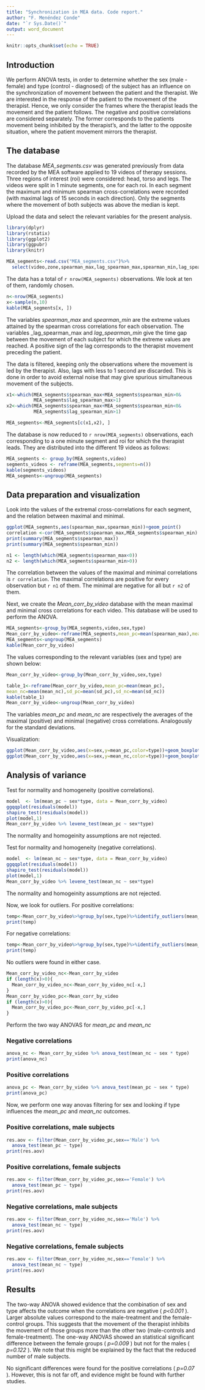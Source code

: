 ```yaml
---
title: "Synchronization in MEA data. Code report."
author: "F. Menéndez Conde"
date: "`r Sys.Date()`"
output: word_document
---
```


```r
knitr::opts_chunk$set(echo = TRUE)
```

## Introduction

We perform ANOVA tests, in order to determine whether the sex (male - female) and type (control - diagnosed) of the subject has an influence on the synchronization of movement between the patient and the therapist. We are interested in the response of the patient to the movement of the therapist. Hence, we only consider the frames where the therapist leads the movement and the patient follows. The negative and positive correlations are considered separately. The former corresponds to the patients movement being inhibited by the therapist's, and the latter to the opposite situation, where the patient movement mirrors the therapist.    

## The database

The database _MEA_segments.csv_ was generated previously from data recorded by the MEA software applied to 19 videos of therapy sessions. Three regions of interest (roi) were considered: head, torso and legs. The videos were split in 1 minute segments, one for each roi. In each segment the maximum and minimum spearman cross-correlations were recorded (with maximal lags of 15 seconds in each direction). Only the segments where the movement of both subjects was above the median is kept.     

Upload the data and select the relevant variables for the present analysis. 

```r
library(dplyr)
library(rstatix)
library(ggplot2)
library(ggpubr)
library(knitr)

MEA_segments<-read.csv("MEA_segments.csv")%>%
  select(video,zone,spearman_max,lag_spearman_max,spearman_min,lag_spearman_min,sex,type)
```

The data has a total of `r nrow(MEA_segments)` observations. 
We look at ten of them, randomly chosen. 

```r
n<-nrow(MEA_segments)
x<-sample(n,10)
kable(MEA_segments[x, ])
```

The variables _spearman_max_ and _spearman_min_ are the extreme values attained by the spearman cross correlations for each observation. The variables _lag_spearman_max and _lag_spearman_min_ give the time gap between the movement of each subject for which the extreme values are reached. A positive sign of the lag corresponds to the therapist movement preceding the patient.   

The data is filtered, keeping only the observations where the movement is led by the therapist. Also, lags with less to 1 second are discarded. This is done in order to avoid external noise that may give spurious simultaneous movement of the subjects. 

```r
x1<-which(MEA_segments$spearman_max+MEA_segments$spearman_min>0&
          MEA_segments$lag_spearman_max>1)
x2<-which(MEA_segments$spearman_max+MEA_segments$spearman_min<0&
          MEA_segments$lag_spearman_min>1)

MEA_segments<-MEA_segments[c(x1,x2), ]
```

The database is now reduced to `r nrow(MEA_segments)` observations, each corresponding to a one minute segment and roi for which the therapist leads. They are distributed into the different 19 videos as follows:

```r
MEA_segments <- group_by(MEA_segments,video)
segments_videos <- reframe(MEA_segments,segments=n())
kable(segments_videos)
MEA_segments<-ungroup(MEA_segments)
```

## Data preparation and visualization

Look into the values of the extremal cross-correlations for each segment, and the relation between maximal and minimal. 

```r
ggplot(MEA_segments,aes(spearman_max,spearman_min))+geom_point()
correlation <-cor(MEA_segments$spearman_max,MEA_segments$spearman_min)
print(summary(MEA_segments$spearman_max))
print(summary(MEA_segments$spearman_min))

n1 <- length(which(MEA_segments$spearman_max<0))
n2 <- length(which(MEA_segments$spearman_min>0))
```

The correlation between the values of the maximal and minimal correlations is `r correlation`. The maximal correlations are positive for every observation but `r n1` of them. The minimal are negative for all but `r n2` of them.  

Next, we create the _Mean_corr_by_video_ database with the mean maximal and minimal cross correlations for each video. This database will be used to perform the ANOVA. 

```r
MEA_segments<-group_by(MEA_segments,video,sex,type)
Mean_corr_by_video<-reframe(MEA_segments,mean_pc=mean(spearman_max),mean_nc=mean(spearman_min),sd_pc=sd(spearman_max),sd_nc=sd(spearman_min))
MEA_segments<-ungroup(MEA_segments)
kable(Mean_corr_by_video)
```


The values corresponding to the relevant variables (sex and type) are shown below:

```r
Mean_corr_by_video<-group_by(Mean_corr_by_video,sex,type)

table_1<-reframe(Mean_corr_by_video,mean_pc=mean(mean_pc),
mean_nc=mean(mean_nc),sd_pc=mean(sd_pc),sd_nc=mean(sd_nc))
kable(table_1)
Mean_corr_by_video<-ungroup(Mean_corr_by_video)
```

The variables _mean_pc_ and _mean_nc_ are respectively the averages of the maximal (positive) and minimal (negative) cross correlations.
Analogously for the standard deviations.

Visualization:

```r
ggplot(Mean_corr_by_video,aes(x=sex,y=mean_pc,color=type))+geom_boxplot()+ggtitle("Distribution of mean max cc per video")
ggplot(Mean_corr_by_video,aes(x=sex,y=mean_nc,color=type))+geom_boxplot()+ggtitle("Distribution of mean min cc per video")
```

## Analysis of variance

Test for normality and homogeneity (positive correlations).

```r
model  <- lm(mean_pc ~ sex*type, data = Mean_corr_by_video)
ggqqplot(residuals(model))
shapiro_test(residuals(model))
plot(model,1)
Mean_corr_by_video %>% levene_test(mean_pc ~ sex*type)
```

The normality and homogeinity assumptions are not rejected. 

Test for normality and homogeneity (negative correlations).

```r
model  <- lm(mean_nc ~ sex*type, data = Mean_corr_by_video)
ggqqplot(residuals(model))
shapiro_test(residuals(model))
plot(model,1)
Mean_corr_by_video %>% levene_test(mean_nc ~ sex*type)
```

The normality and homogeinity assumptions are not rejected. 

Now, we look for outliers. For positive correlations:

```r
temp<-Mean_corr_by_video%>%group_by(sex,type)%>%identify_outliers(mean_pc)
print(temp)
```

For negative correlations:

```r
temp<-Mean_corr_by_video%>%group_by(sex,type)%>%identify_outliers(mean_nc)
print(temp)
```

No outliers were found in either case. 

```r
Mean_corr_by_video_nc<-Mean_corr_by_video
if (length(x)>0){
  Mean_corr_by_video_nc<-Mean_corr_by_video_nc[-x,]
}
Mean_corr_by_video_pc<-Mean_corr_by_video
if (length(x)>0){
  Mean_corr_by_video_pc<-Mean_corr_by_video_pc[-x,]
}
```


Perform the two way ANOVAS for _mean_pc_ and _mean_nc_

### Negative correlations
``` r
anova_nc <- Mean_corr_by_video %>% anova_test(mean_nc ~ sex * type)
print(anova_nc)
```

### Positive correlations
``` r
anova_pc <- Mean_corr_by_video %>% anova_test(mean_pc ~ sex * type)
print(anova_pc)
```

Now, we perform one way anovas filtering for sex and looking if type influences the _mean_pc_ and _mean_nc_ outcomes.

### Positive correlations, male subjects
``` r
res.aov <- filter(Mean_corr_by_video_pc,sex=='Male') %>% 
  anova_test(mean_pc ~ type)
print(res.aov)
```

### Positive correlations, female subjects
``` r
res.aov <- filter(Mean_corr_by_video_pc,sex=='Female') %>% 
  anova_test(mean_pc ~ type)
print(res.aov)
``` 

### Negative correlations, male subjects
``` r
res.aov <- filter(Mean_corr_by_video_nc,sex=='Male') %>% 
  anova_test(mean_nc ~ type)
print(res.aov)
```

### Negative correlations, female subjects
``` r
res.aov <- filter(Mean_corr_by_video_nc,sex=='Female') %>% 
  anova_test(mean_nc ~ type)
print(res.aov)
```

## Results

The two-way ANOVA showed evidence that the combination of sex and type affects the outcome when the correlations are negative ( _p<0.001_ ). Larger absolute values correspond to the male-treatment and the female-control groups. This suggests that the movement of the therapist inhibits the movement of those groups more than the other two (male-controls and female-treatment). The one-way ANOVAS showed an statistical significant difference between the female groups ( _p=0.009_ ) but not for the males 
( _p=0.122_ ). We note that this might be explained by the fact that the reduced number of male subjects.

No significant differences were found for the positive correlations ( _p=0.07_ ). However, this is not far off, and evidence might be found with further studies.